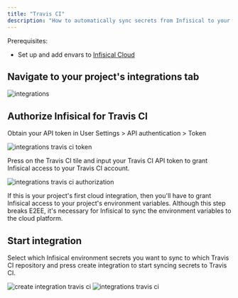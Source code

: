 ```yaml
---
title: "Travis CI"
description: "How to automatically sync secrets from Infisical to your Travis CI repository."
---
```


Prerequisites:

- Set up and add envars to [Infisical Cloud](https://app.infisical.com)

## Navigate to your project's integrations tab

![integrations](../../images/integrations.png)

## Authorize Infisical for Travis CI

Obtain your API token in User Settings > API authentication > Token

![integrations travis ci token](../../images/integrations-travisci-token.png)

Press on the Travis CI tile and input your Travis CI API token to grant Infisical access to your Travis CI account.

![integrations travis ci authorization](../../images/integrations-travisci-auth.png)

<Info>
  If this is your project's first cloud integration, then you'll have to grant
  Infisical access to your project's environment variables. Although this step
  breaks E2EE, it's necessary for Infisical to sync the environment variables to
  the cloud platform.
</Info>

## Start integration

Select which Infisical environment secrets you want to sync to which Travis CI repository and press create integration to start syncing secrets to Travis CI.

![create integration travis ci](../../images/integrations-travisci-create.png)
![integrations travis ci](../../images/integrations-travisci.png)
